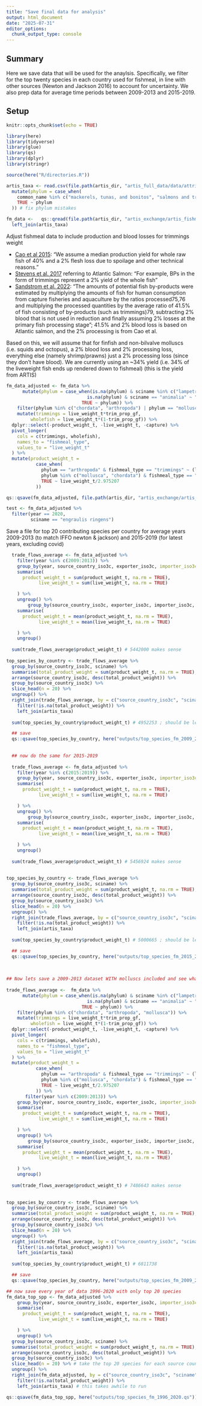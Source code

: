 ```yaml
---
title: "Save final data for analysis"
output: html_document
date: "2025-07-31"
editor_options: 
  chunk_output_type: console
---
```


## Summary

Here we save data that will be used for the anaylsis. Specifically, we filter for the top twenty species in each country used for fishmeal, in line with other sources (Newton and Jackson 2016) to account for uncertainty. We also prep data for average time periods between 2009-2013 and 2015-2019. 

## Setup

```r
knitr::opts_chunk$set(echo = TRUE)

library(here)
library(tidyverse)
library(glue)
library(qs)
library(dplyr)
library(stringr)

source(here("R/directories.R"))

artis_taxa <- read.csv(file.path(artis_dir, "artis_full_data/data/attribute tables/sciname.csv")) %>% ## read in attribute table with common names
  mutate(phylum = case_when(
    common_name %in% c("mackerels, tunas, and bonitos", "salmons and trouts", "herrings", "cartilaginous fishes nei", "flounders", "african lungfishes", "toothfish", "carps, minnows, loaches, etc", "blue whitings") ~ "chordata",
    TRUE ~ phylum
  )) # fix phylum mistakes

fm_data <-   qs::qread(file.path(artis_dir, "artis_exchange/artis_fishmeal_trimmings_traded_consumption_gf_final.qs")) %>%
  left_join(artis_taxa)

```

Adjust fishmeal data to include production and blood losses for trimmings weight

 - [Cao et al 2015](https://www.science.org/doi/10.1126/science.1260149): "We assume a median production yield for whole raw fish of 40% and a 2% flesh loss due to spoilage and other technical reasons." 
 - [Stevens et al. 2017](https://www.sciencedirect.com/science/article/pii/S0308597X17305328?via%3Dihub) referring to Atlantic Salmon: "For example, BPs in the form of trimmings represent a 2% yield of the whole fish"
 - [Sandstrom et al. 2022](https://www.nature.com/articles/s43016-022-00589-6): "The amounts of potential fish by-products were estimated by multiplying the amounts of fish for human consumption from capture fisheries and aquaculture by the ratios processed75,76 and multiplying the processed quantities by the average ratio of 41.5% of fish consisting of by-products (such as trimmings)79, subtracting 2% blood that is not used in reduction and finally assuming 2% losses at the primary fish processing stage"; 41.5% and 2% blood loss is based on Atlantic salmon, and the 2% processing is from Cao et al.
 
Based on this, we will assume that for finfish and non-bilvalve molluscs (i.e. squids and octopus), a 2% blood loss and 2% processing loss, everything else (namely shrimp/prawns) just a 2% processing loss (since they don't have blood). We are currently using an ~34% yield (i.e. 34% of the liveweight fish ends up rendered down to fishmeal) (this is the yield from ARTIS)


```r
fm_data_adjusted <- fm_data %>%
      mutate(phylum = case_when(is.na(phylum) & sciname %in% c("lampetra fluviatilis", "petromyzontidae", "petromyzon marinus") ~ "chordata",
                              is.na(phylum) & sciname == "animalia" ~ "animalia",
                            TRUE ~ phylum)) %>% 
    filter(phylum %in% c("chordata", "arthropoda") | phylum == "mollusca" & class == "cephalopoda") %>%
    mutate(trimmings = live_weight_t*trim_prop_gf,
         wholefish = live_weight_t*(1-trim_prop_gf)) %>%
  dplyr::select(-product_weight_t, -live_weight_t, -capture) %>%
  pivot_longer( 
    cols = c(trimmings, wholefish),
    names_to = "fishmeal_type",
    values_to = "live_weight_t"
  ) %>%
  mutate(product_weight_t =
           case_when(
             phylum == "arthropoda" & fishmeal_type == "trimmings" ~ (live_weight_t*0.98)/2.975207,
             phylum %in% c("mollusca", "chordata") & fishmeal_type == "trimmings" ~ (live_weight_t*0.96)/2.975207,
             TRUE ~ live_weight_t/2.975207
           )) 

qs::qsave(fm_data_adjusted, file.path(artis_dir, "artis_exchange/artis_fishmeal_trimmings_traded_consumption_adjusted_final.qs"))

test <- fm_data_adjusted %>%
  filter(year == 2020, 
         sciname == "engraulis ringens")

```

Save a file for top 20 contributing species per country for average years 2009-2013 (to match IFFO newton & jackson) and 2015-2019 (for latest years, excluding covid)

```r

  trade_flows_average <- fm_data_adjusted %>%
    filter(year %in% c(2009:2013)) %>%
    group_by(year, source_country_iso3c, exporter_iso3c, importer_iso3c = consumer_iso3c, sciname, common_name, fishmeal_type, phylum) %>%
    summarise(
      product_weight_t = sum(product_weight_t, na.rm = TRUE),
            live_weight_t = sum(live_weight_t, na.rm = TRUE)

    ) %>%
    ungroup() %>%
        group_by(source_country_iso3c, exporter_iso3c, importer_iso3c, sciname, common_name, fishmeal_type, phylum) %>%
    summarise(
      product_weight_t = mean(product_weight_t, na.rm = TRUE),
            live_weight_t = mean(live_weight_t, na.rm = TRUE)

    ) %>%
    ungroup()
  
  sum(trade_flows_average$product_weight_t) # 5442000 makes sense
  
top_species_by_country <- trade_flows_average %>%
  group_by(source_country_iso3c, sciname) %>% 
  summarise(total_product_weight = sum(product_weight_t, na.rm = TRUE), .groups = "drop") %>%
  arrange(source_country_iso3c, desc(total_product_weight)) %>%
  group_by(source_country_iso3c) %>%
  slice_head(n = 20) %>%
  ungroup() %>%
  right_join(trade_flows_average, by = c("source_country_iso3c", "sciname")) %>%
    filter(!is.na(total_product_weight)) %>%
    left_join(artis_taxa) 
  
  sum(top_species_by_country$product_weight_t) # 4952253 ; should be less and it is

  ## save
  qs::qsave(top_species_by_country, here("outputs/top_species_fm_2009_2013.qs"))
  
  
  ## now do the same for 2015-2019
  
  trade_flows_average <- fm_data_adjusted %>%
    filter(year %in% c(2015:2019)) %>%
    group_by(year, source_country_iso3c, exporter_iso3c, importer_iso3c = consumer_iso3c, sciname, common_name, fishmeal_type, phylum) %>%
    summarise(
      product_weight_t = sum(product_weight_t, na.rm = TRUE),
            live_weight_t = sum(live_weight_t, na.rm = TRUE)

    ) %>%
    ungroup() %>%
        group_by(source_country_iso3c, exporter_iso3c, importer_iso3c, sciname, common_name, fishmeal_type, phylum) %>%
    summarise(
      product_weight_t = mean(product_weight_t, na.rm = TRUE),
            live_weight_t = mean(live_weight_t, na.rm = TRUE)

    ) %>%
    ungroup()
  
  sum(trade_flows_average$product_weight_t) # 5456924 makes sense
  
  
top_species_by_country <- trade_flows_average %>%
  group_by(source_country_iso3c, sciname) %>% 
  summarise(total_product_weight = sum(product_weight_t, na.rm = TRUE), .groups = "drop") %>%
  arrange(source_country_iso3c, desc(total_product_weight)) %>%
  group_by(source_country_iso3c) %>%
  slice_head(n = 20) %>%
  ungroup() %>%
  right_join(trade_flows_average, by = c("source_country_iso3c", "sciname")) %>%
    filter(!is.na(total_product_weight)) %>%
    left_join(artis_taxa) 
  
  sum(top_species_by_country$product_weight_t) # 5000665 ; should be less and it is

  ## save
  qs::qsave(top_species_by_country, here("outputs/top_species_fm_2015_2019.qs"))
  
  
  
## Now lets save a 2009-2013 dataset WITH molluscs included and see what we get
  
trade_flows_average <-  fm_data %>%
      mutate(phylum = case_when(is.na(phylum) & sciname %in% c("lampetra fluviatilis", "petromyzontidae", "petromyzon marinus") ~ "chordata",
                              is.na(phylum) & sciname == "animalia" ~ "animalia",
                            TRUE ~ phylum)) %>% 
    filter(phylum %in% c("chordata", "arthropoda", "mollusca")) %>%
    mutate(trimmings = live_weight_t*trim_prop_gf,
         wholefish = live_weight_t*(1-trim_prop_gf)) %>%
  dplyr::select(-product_weight_t, -live_weight_t, -capture) %>%
  pivot_longer( 
    cols = c(trimmings, wholefish),
    names_to = "fishmeal_type",
    values_to = "live_weight_t"
  ) %>%
  mutate(product_weight_t =
           case_when(
             phylum == "arthropoda" & fishmeal_type == "trimmings" ~ (live_weight_t*0.98)/2.975207,
             phylum %in% c("mollusca", "chordata") & fishmeal_type == "trimmings" ~ (live_weight_t*0.96)/2.975207,
             TRUE ~ live_weight_t/2.975207
           )) %>%
       filter(year %in% c(2009:2013)) %>%
    group_by(year, source_country_iso3c, exporter_iso3c, importer_iso3c = consumer_iso3c, sciname, common_name, fishmeal_type, phylum) %>%
    summarise(
      product_weight_t = sum(product_weight_t, na.rm = TRUE),
            live_weight_t = sum(live_weight_t, na.rm = TRUE)

    ) %>%
    ungroup() %>%
        group_by(source_country_iso3c, exporter_iso3c, importer_iso3c, sciname, common_name, fishmeal_type, phylum) %>%
    summarise(
      product_weight_t = mean(product_weight_t, na.rm = TRUE),
            live_weight_t = mean(live_weight_t, na.rm = TRUE)

    ) %>%
    ungroup()
  
  sum(trade_flows_average$product_weight_t) # 7486643 makes sense
  
  
top_species_by_country <- trade_flows_average %>%
  group_by(source_country_iso3c, sciname) %>% 
  summarise(total_product_weight = sum(product_weight_t, na.rm = TRUE), .groups = "drop") %>%
  arrange(source_country_iso3c, desc(total_product_weight)) %>%
  group_by(source_country_iso3c) %>%
  slice_head(n = 20) %>%
  ungroup() %>%
  right_join(trade_flows_average, by = c("source_country_iso3c", "sciname")) %>%
    filter(!is.na(total_product_weight)) %>%
    left_join(artis_taxa) 
  
  sum(top_species_by_country$product_weight_t) # 6811738 

  ## save
  qs::qsave(top_species_by_country, here("outputs/top_species_fm_2009_2013_inc_molluscs.qs"))

## now save every year of data 1996-2020 with only top 20 species
fm_data_top_spp <- fm_data_adjusted %>%
    group_by(year, source_country_iso3c, exporter_iso3c, importer_iso3c = consumer_iso3c, sciname, common_name, fishmeal_type, phylum) %>%
    summarise(
      product_weight_t = sum(product_weight_t, na.rm = TRUE),
            live_weight_t = sum(live_weight_t, na.rm = TRUE)

    ) %>%
    ungroup() %>%
  group_by(source_country_iso3c, sciname) %>% 
  summarise(total_product_weight = sum(product_weight_t, na.rm = TRUE), .groups = "drop") %>%
  arrange(source_country_iso3c, desc(total_product_weight)) %>%
  group_by(source_country_iso3c) %>%
  slice_head(n = 20) %>% # take the top 20 species for each source country (and year?)
  ungroup() %>%
  right_join(fm_data_adjusted, by = c("source_country_iso3c", "sciname")) %>%
    filter(!is.na(total_product_weight)) %>%
    left_join(artis_taxa) # this takes awhile to run

qs::qsave(fm_data_top_spp, here("outputs/top_species_fm_1996_2020.qs"))
  
```

